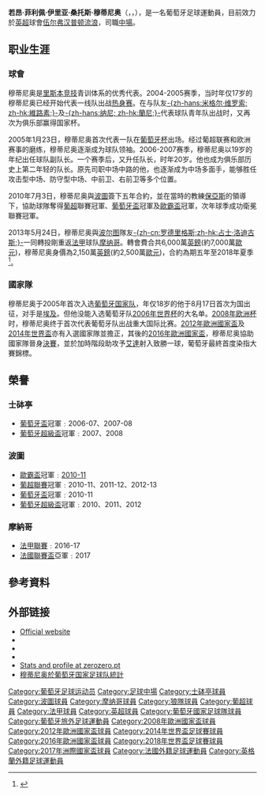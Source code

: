 {{noteTA
|G1=uefa
|G2=足球
|T=zh-hans:若昂·穆蒂尼奥;zh-hk:祖奧·莫天奴;zh-tw:若昂·穆蒂尼奧;
|1=zh-hans:若昂;zh-hk:祖奧;zh-tw:若昂;
|2=zh-hans:穆蒂尼奥;zh-hk:莫天奴;zh-tw:穆蒂尼奧;
|3=zh-hans:桑托斯;zh-hk:山度士;zh-tw:桑托斯;
}}
{{Infobox football biography 2
| playername          = 若昂·穆蒂尼奥<br />''João Moutinho''
| image               = Mex-por-107_(1cropped1).jpg
| caption             = 
| fullname            = João Filipe Iria Santos Moutinho
| dateofbirth         = {{birth date and age|1986|9|8}}
| cityofbirth         = [[波尔蒂芒|波尔蒂芒]]
| countryofbirth      = {{POR}}
| height              = {{height|m=1.70}}
| position            = [[中场|中场]]
| currentclub         = [[狼隊足球會|狼隊]]
| clubnumber          = 28
| youthyears1         = 1994−1999
| youthclubs1         = [[波蒂莫嫩塞競技俱樂部|-{zh-cn:波蒂莫嫩塞競技;zh-hk:樸迪莫倫斯;}-]]
| youthyears2         = 1999−2005
| youthclubs2         = [[里斯本竞技|里斯本竞技]]
| years1              = 2005−2010
| clubs1              = [[里斯本竞技|里斯本竞技]]
| caps1               = 163
| goals1              = 21
| years2              = 2010−2013
| clubs2              = [[波圖足球會|波圖]]
| caps2               = 83
| goals2              = 4
| years3              = 2013−2018
| clubs3              = [[摩纳哥足球俱乐部|摩纳哥]]
| caps3               = 158
| goals3              = 9
| years4              = 2018−
| clubs4              = [[狼隊足球會|狼隊]]
| caps4               = 128
| goals4              = 4
| totalcaps           = 
| totalgoals          = 
| nationalyears1      = 2003
| nationalteam1       = 葡萄牙U17
| nationalcaps1       = 15
| nationalgoals1      = 0
| nationalyears2      = 2004
| nationalteam2       = 葡萄牙U18
| nationalcaps2       = 5
| nationalgoals2      = 0
| nationalyears3      = 2004
| nationalteam3       = 葡萄牙U19
| nationalcaps3       = 4
| nationalgoals3      = 1
| nationalyears4      = 2004−2005
| nationalteam4       = [[葡萄牙21歲以下國家足球隊|葡萄牙U21]]
| nationalcaps4       = 17
| nationalgoals4      = 2
| nationalyears5      = 2005−
| nationalteam5       = [[葡萄牙国家足球队|葡萄牙]]
| nationalcaps5       = 142
| nationalgoals5      = 7
| medaltemplates      = 
| club-update         = 2022年1月3日
| nationalteam-update = 2021年11月14日 
}}
{{中文譯名 
| english     = João '''Moutinho'''
| putonghua   = 若昂·穆蒂尼奥 
| taiwan      = 若昂·穆蒂尼奥
| cantonese   = 祖奧·莫天奴<br /><small>（[[now_sport|now sport]]、[[TVB|TVB]]、[[丁偉傑|丁偉傑]]<ref>[http://hk.sports.yahoo.com/080611/308/2vj44.html 丁偉傑專欄]</ref>）</small><br />祖奧·摩天奴<br /><small>（[[香港賽馬會|香港賽馬會]]、香港主要文字媒體）</small>
}}
'''若昂·菲利佩·伊里亚·桑托斯·穆蒂尼奥'''（{{lang-pt|'''João Filipe Iria Santos Moutinho'''}}，{{small|{{link-en|Order of Merit (Portugal)|Order of Merit (Portugal)|ComM}}}}，{{bd|1986年|9月8日|catidx=Moutinho, Joao}}），是一名葡萄牙足球運動員，目前效力於[[英格兰足球超级联赛|英超]]球會[[伍尔弗汉普顿流浪足球俱乐部|伍尔弗汉普顿流浪]]，司職[[中場|中場]]。

== 职业生涯 ==
=== 球會 ===
穆蒂尼奥是[[里斯本竞技|里斯本竞技]]青训体系的优秀代表。2004-2005赛季，当时年仅17岁的穆蒂尼奥已经开始代表一线队出战[[热身赛|热身赛]]。在与队友[[米格尔·维罗索|-{zh-hans:米格尔·维罗索; zh-hk:維路素;}-]]及[[蘭尼|-{zh-hans:纳尼; zh-hk:蘭尼;}-]]代表球队青年队出战时，又再次为俱乐部赢得国家杯。

2005年1月23日，穆蒂尼奥首次代表一队在[[葡萄牙杯|葡萄牙杯]]出场。经过葡超联赛和欧洲赛事的磨练，穆蒂尼奥逐渐成为球队领袖。2006-2007赛季，穆蒂尼奥以19岁的年纪出任球队副队长。一个赛季后，又升任队长，时年20岁。他也成为俱乐部历史上第二年轻的队长。原先司职中场中路的他，也逐渐成为中场多面手，能够胜任攻击型中场、防守型中场、中前卫、右前卫等多个位置。

2010年7月3日，穆蒂尼奥與[[波圖足球會|波圖]]簽下五年合約，並在當時的教練[[安德烈·維拉斯-波亞斯|保亞斯]]的領導下，協助球隊奪得[[葡萄牙足球超级联赛|葡超]]聯賽冠軍、[[葡萄牙盃|葡萄牙盃]]冠軍及[[歐霸盃|歐霸盃]]冠軍，次年球季成功衛冕聯賽冠軍。

2013年5月24日，穆蒂尼奥與[[波尔图足球俱乐部|波尔图]]隊友[[詹姆斯·罗德里格斯|-{zh-cn:罗德里格斯;zh-hk:占士·洛迪古斯;}-]]一同轉投剛重返[[法甲|法甲]]球队[[摩纳哥足球俱乐部|摩纳哥]]。轉會費合共6,000萬[[英鎊|英鎊]](約7,000萬[[歐元|歐元]])，穆蒂尼奥身價為2,150萬[[英鎊|英鎊]](約2,500萬[[歐元|歐元]])，合約為期五年至2018年夏季<ref>{{cite news |language=en |url=http://www.bbc.co.uk/sport/0/football/22652097 |title=Joao Moutinho and James Rodriguez in £60m Monaco move |publisher=''[[BBC_Sport|BBC Sport]]'' |date=2013-05-24 |accessdate=2013-05-25}}</ref>。

=== 國家隊 ===
穆蒂尼奥于2005年首次入选[[葡萄牙国家足球队|葡萄牙国家队]]，年仅18岁的他于8月17日首次为国出征，对手是[[埃及国家足球队|埃及]]。但他没能入选葡萄牙队[[2006年世界杯|2006年世界杯]]的大名单。[[2008年欧洲足球锦标赛|2008年欧洲杯]]时，穆蒂尼奥终于首次代表葡萄牙队出战重大国际比赛。[[2012年歐洲國家盃|2012年歐洲國家盃]]及[[2014年世界盃|2014年世界盃]]亦有入選國家隊並擔正，其後的[[2016年歐洲國家盃|2016年歐洲國家盃]]，穆蒂尼奥協助國家隊晉身[[2016年歐洲國家盃決賽|決賽]]，並於加時階段助攻予[[埃德尔_(葡萄牙足球运动员)|艾達]]射入致勝一球，葡萄牙最終首度染指大賽錦標。

==榮譽==
===士砵亭===
*[[葡萄牙盃|葡萄牙盃]]冠軍﹕2006-07、2007-08
*[[葡萄牙超級盃|葡萄牙超級盃]]冠軍﹕2007、2008

===波圖===
*[[歐霸盃|歐霸盃]]冠軍﹕[[2010/11賽季歐洲聯賽|2010-11]]
*[[葡萄牙足球超级联赛|葡超聯賽]]冠軍﹕2010-11、2011-12、2012-13
*[[葡萄牙盃|葡萄牙盃]]冠軍﹕2010-11
*[[葡萄牙超級盃|葡萄牙超級盃]]冠軍﹕2010、2011、2012

===摩納哥===
*[[法國甲組足球联赛|法甲聯賽]]﹕2016-17
*[[法國聯賽盃|法國聯賽盃]]亞軍﹕2017

== 參考資料 ==
<div class="references-small">
<references />
</div>

== 外部链接 ==
{{commons category}}
* [https://web.archive.org/web/20110224142337/http://moutinho28.com/ Official website]
*{{ForaDeJogo}}
*{{Soccerway}}
*{{Soccerbase|40870}}
* [http://www.zerozero.eu/uk/jogador.php?id=7608 Stats and profile at zerozero.pt]
* [http://www.fpf.pt/nationalteams/nationalteamplayerdetail/tabid/957/jogador/225972/language/en-US/Default.aspx 穆蒂尼奥於葡萄牙国家足球队統計]{{en}}

{{狼隊球員名單}}
{{Navboxes
| title = 葡萄牙參賽名單
| bg = #900020
| fg = gold
| bordercolor = #006600
| list1 = 
{{2008年欧洲足球锦标赛葡萄牙参赛名单}}
{{2012年欧洲足球锦标赛葡萄牙参赛名单}}
{{2014年世界盃足球賽葡萄牙參賽名單}}
{{2016年歐洲國家盃葡萄牙參賽名單}}
{{2017年洲際國家盃葡萄牙參賽名單}}
{{2018年世界盃足球賽葡萄牙參賽名單}}
{{2020年欧洲足球锦标赛葡萄牙参赛名单}}
}}

{{DEFAULTSORT:Moutinho, Joao}}

[[Category:葡萄牙足球运动员|Category:葡萄牙足球运动员]]
[[Category:足球中場|Category:足球中場]]
[[Category:士砵亭球員|Category:士砵亭球員]]
[[Category:波圖球員|Category:波圖球員]]
[[Category:摩纳哥球員|Category:摩纳哥球員]]
[[Category:狼隊球員|Category:狼隊球員]]
[[Category:葡超球員|Category:葡超球員]]
[[Category:法甲球員|Category:法甲球員]]
[[Category:英超球員|Category:英超球員]]
[[Category:葡萄牙國家足球隊球員|Category:葡萄牙國家足球隊球員]]
[[Category:葡萄牙旅外足球運動員|Category:葡萄牙旅外足球運動員]]
[[Category:2008年歐洲國家盃球員|Category:2008年歐洲國家盃球員]]
[[Category:2012年歐洲國家盃球員|Category:2012年歐洲國家盃球員]]
[[Category:2014年世界盃足球賽球員|Category:2014年世界盃足球賽球員]]
[[Category:2016年歐洲國家盃球員|Category:2016年歐洲國家盃球員]]
[[Category:2018年世界盃足球賽球員|Category:2018年世界盃足球賽球員]]
[[Category:2017年洲際國家盃球員|Category:2017年洲際國家盃球員]]
[[Category:法國外籍足球運動員|Category:法國外籍足球運動員]]
[[Category:英格蘭外籍足球運動員|Category:英格蘭外籍足球運動員]]